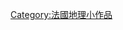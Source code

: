{{WPSS-cat}}
{{Stub Category|article=[[卡爾瓦多斯省|卡爾瓦多斯省]]地理小作品|newstub=Calvados-geo-stub|category=卡爾瓦多斯省}}

[[Category:法國地理小作品|Category:法國地理小作品]]